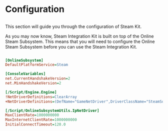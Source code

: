 
# Configuration

## 

This section will guide you through the configuration of Steam Kit.

As you may now know, Steam Integration Kit is built on top of the Online Steam Subsystem. This means that you will need to configure the Online Steam Subsystem before you can use the Steam Integration Kit.

```ini copy showLineNumbers filename="DefaultEngine.ini"

[OnlineSubsystem]
DefaultPlatformService=Steam

[ConsoleVariables]
net.CurrentHandshakeVersion=2
net.MinHandshakeVersion=2

[/Script/Engine.Engine]
!NetDriverDefinitions=ClearArray
+NetDriverDefinitions=(DefName="GameNetDriver",DriverClassName="SteamSockets.SteamSocketsNetDriver",DriverClassNameFallback="OnlineSubsystemUtils.IpNetDriver")

[/Script/OnlineSubsystemUtils.IpNetDriver]
MaxClientRate=1000000000
MaxInternetClientRate=1000000000
InitialConnectTimeout=120.0
```
